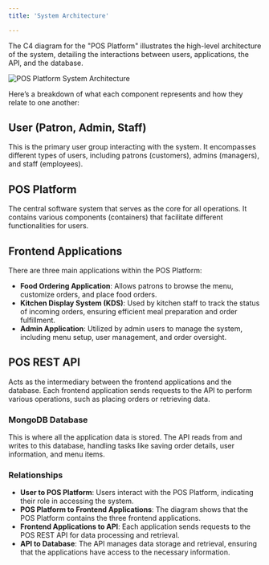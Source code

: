 ```yaml
---
title: 'System Architecture'

---
```


The C4 diagram for the "POS Platform" illustrates the high-level architecture of the system, detailing the interactions between users, applications, the API, and the database.

![POS Platform System Architecture ](/images/architecture-c4-diagram.svg)


Here’s a breakdown of what each component represents and how they relate to one another:

## User (Patron, Admin, Staff)

This is the primary user group interacting with the system. It encompasses different types of users, including patrons (customers), admins (managers), and staff (employees).

## POS Platform

The central software system that serves as the core for all operations. It contains various components (containers) that facilitate different functionalities for users.

## Frontend Applications

There are three main applications within the POS Platform:

- **Food Ordering Application**: Allows patrons to browse the menu, customize orders, and place food orders.
- **Kitchen Display System (KDS)**: Used by kitchen staff to track the status of incoming orders, ensuring efficient meal preparation and order fulfillment.
- **Admin Application**: Utilized by admin users to manage the system, including menu setup, user management, and order oversight.

## POS REST API

Acts as the intermediary between the frontend applications and the database. Each frontend application sends requests to the API to perform various operations, such as placing orders or retrieving data.

### MongoDB Database

This is where all the application data is stored. The API reads from and writes to this database, handling tasks like saving order details, user information, and menu items.

### Relationships

- **User to POS Platform**: Users interact with the POS Platform, indicating their role in accessing the system.
- **POS Platform to Frontend Applications**: The diagram shows that the POS Platform contains the three frontend applications.
- **Frontend Applications to API**: Each application sends requests to the POS REST API for data processing and retrieval.
- **API to Database**: The API manages data storage and retrieval, ensuring that the applications have access to the necessary information.

